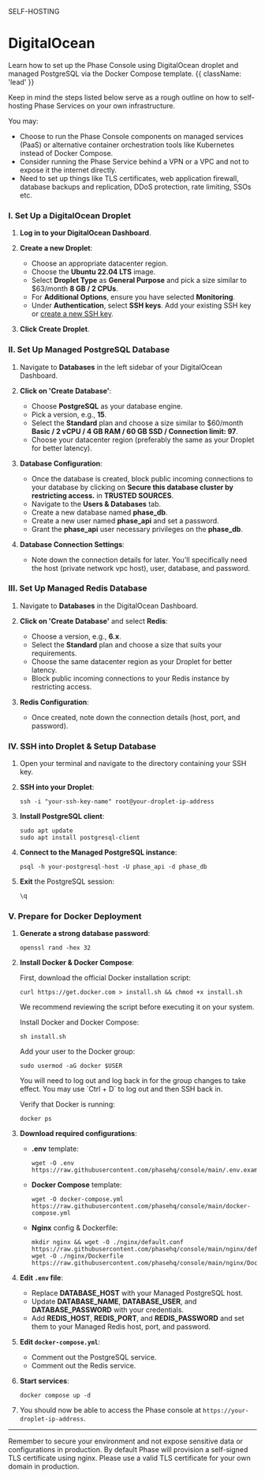 

<Tag variant="small">SELF-HOSTING</Tag>

# DigitalOcean

Learn how to set up the Phase Console using DigitalOcean droplet and managed PostgreSQL via the Docker Compose template. {{ className: 'lead' }}

Keep in mind the steps listed below serve as a rough outline on how to self-hosting Phase Services on your own infrastructure.

You may:

- Choose to run the Phase Console components on managed services (PaaS) or alternative container orchestration tools like Kubernetes instead of Docker Compose.
- Consider running the Phase Service behind a VPN or a VPC and not to expose it the internet directly.
- Need to set up things like TLS certificates, web application firewall, database backups and replication, DDoS protection, rate limiting, SSOs etc.

### I. Set Up a DigitalOcean Droplet

1. **Log in to your DigitalOcean Dashboard**.

2. **Create a new Droplet**:

   - Choose an appropriate datacenter region.
   - Choose the **Ubuntu 22.04 LTS** image.
   - Select **Droplet Type** as **General Purpose** and pick a size similar to $63/month **8 GB / 2 CPUs**.
   - For **Additional Options**, ensure you have selected **Monitoring**.
   - Under **Authentication**, select **SSH keys**. Add your existing SSH key or [create a new SSH key](https://www.digitalocean.com/docs/ssh/create-ssh-keys/).

3. **Click Create Droplet**.

### II. Set Up Managed PostgreSQL Database

1. Navigate to **Databases** in the left sidebar of your DigitalOcean Dashboard.

2. **Click on 'Create Database'**:

   - Choose **PostgreSQL** as your database engine.
   - Pick a version, e.g., **15**.
   - Select the **Standard** plan and choose a size similar to $60/month **Basic / 2 vCPU / 4 GB RAM / 60 GB SSD / Connection limit: 97**.
   - Choose your datacenter region (preferably the same as your Droplet for better latency).

3. **Database Configuration**:

   - Once the database is created, block public incoming connections to your database by clicking on **Secure this database cluster by restricting access.** in **TRUSTED SOURCES**.
   - Navigate to the **Users & Databases** tab.
   - Create a new database named **phase_db**.
   - Create a new user named **phase_api** and set a password.
   - Grant the **phase_api** user necessary privileges on the **phase_db**.

4. **Database Connection Settings**:
   - Note down the connection details for later. You'll specifically need the host (private network vpc host), user, database, and password.

### III. Set Up Managed Redis Database

1. Navigate to **Databases** in the DigitalOcean Dashboard.

2. **Click on 'Create Database'** and select **Redis**:

   - Choose a version, e.g., **6.x**.
   - Select the **Standard** plan and choose a size that suits your requirements.
   - Choose the same datacenter region as your Droplet for better latency.
   - Block public incoming connections to your Redis instance by restricting access.

3. **Redis Configuration**:
   - Once created, note down the connection details (host, port, and password).

### IV. SSH into Droplet & Setup Database

1. Open your terminal and navigate to the directory containing your SSH key.

2. **SSH into your Droplet**:

   ```fish
   ssh -i "your-ssh-key-name" root@your-droplet-ip-address
   ```

3. **Install PostgreSQL client**:

   ```fish
   sudo apt update
   sudo apt install postgresql-client
   ```

4. **Connect to the Managed PostgreSQL instance**:

   ```fish
   psql -h your-postgresql-host -U phase_api -d phase_db
   ```

5. **Exit** the PostgreSQL session:
   ```sql
   \q
   ```

### V. Prepare for Docker Deployment

1. **Generate a strong database password**:

   ```fish
   openssl rand -hex 32
   ```

2. **Install Docker & Docker Compose**:

   First, download the official Docker installation script:

   ```fish
   curl https://get.docker.com > install.sh && chmod +x install.sh
   ```

   We recommend reviewing the script before executing it on your system.

   Install Docker and Docker Compose:

   ```fish
   sh install.sh
   ```

   Add your user to the Docker group:

   ```fish
   sudo usermod -aG docker $USER
   ```

   <Note>
   You will need to log out and log back in for the group changes to take effect. You may use `Ctrl + D` to log out and then SSH back in.
   </Note>

   Verify that Docker is running:

   ```fish
   docker ps
   ```

3. **Download required configurations**:

   - **.env** template:

     ```fish
     wget -O .env https://raw.githubusercontent.com/phasehq/console/main/.env.example
     ```

   - **Docker Compose** template:

     ```fish
     wget -O docker-compose.yml https://raw.githubusercontent.com/phasehq/console/main/docker-compose.yml
     ```

   - **Nginx** config & Dockerfile:
     ```fish
     mkdir nginx && wget -O ./nginx/default.conf https://raw.githubusercontent.com/phasehq/console/main/nginx/default.conf
     wget -O ./nginx/Dockerfile  https://raw.githubusercontent.com/phasehq/console/main/nginx/Dockerfile
     ```

4. **Edit `.env` file**:
   - Replace **DATABASE_HOST** with your Managed PostgreSQL host.
   - Update **DATABASE_NAME**, **DATABASE_USER**, and **DATABASE_PASSWORD** with your credentials.
   - Add **REDIS_HOST**, **REDIS_PORT**, and **REDIS_PASSWORD** and set them to your Managed Redis host, port, and password.
5. **Edit `docker-compose.yml`**:

   - Comment out the PostgreSQL service.
   - Comment out the Redis service.

6. **Start services**:

   ```fish
   docker compose up -d
   ```

7. You should now be able to access the Phase console at `https://your-droplet-ip-address`.

---

Remember to secure your environment and not expose sensitive data or configurations in production. By default Phase will provision a self-signed TLS certificate using nginx. Please use a valid TLS certificate for your own domain in production.
